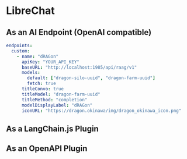 
# LibreChat
## As an AI Endpoint (OpenAI compatible)
```yaml
endpoints:
  custom:
    - name: "dRAGon"
      apiKey: "YOUR_API_KEY"
      baseURL: "http://localhost:1985/api/raag/v1"
      models: 
        default: ["dragon-silo-uuid", "dragon-farm-uuid"]
        fetch: true
      titleConvo: true
      titleModel: "dragon-farm-uuid"
      titleMethod: "completion"
      modelDisplayLabel: "dRAGon"
      iconURL: "https://dragon.okinawa/img/dragon_okinawa_icon.png"
```

## As a LangChain.js Plugin
<WIPS />

## As an OpenAPI Plugin
<WIPS />